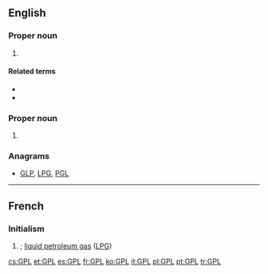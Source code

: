 ==English==
{{wikipedia|GNU General Public License}}
===Proper noun===
{{en-proper noun}}

# {{lb|en|computing}} {{initialism of|w:General Public License|General Public License|lang=en}}

====Related terms====
* {{l|en|GNU}}
* {{l|en|LGPL}}

===Proper noun===
{{en-proper noun}}

# {{lb|en|linguistics}} {{initialism of|Germanic parent language|lang=en}}

===Anagrams===
* [[GLP#English|GLP]], [[LPG#English|LPG]], [[PGL#English|PGL]]

----

==French==
{{wikipedia|Gaz de pétrole liquéfié|lang=fr}}

===Initialism===
{{rfc-header|Initialism}}
{{head|fr|initialism}}

# {{initialism of|lang=fr|gaz de pétrole liquéfié|nodot=1}}; [[liquid petroleum gas]] ([[LPG]])

[[cs:GPL]]
[[et:GPL]]
[[es:GPL]]
[[fr:GPL]]
[[ko:GPL]]
[[it:GPL]]
[[pl:GPL]]
[[pt:GPL]]
[[tr:GPL]]